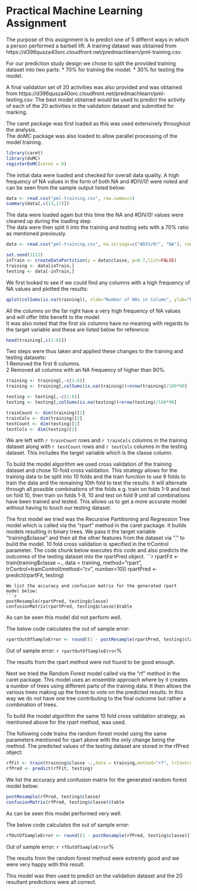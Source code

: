 Practical Machine Learning Assignment
========================================================

The purpose of this assignment is to predict one of 5 differnt ways in which a person performed a barbell lift. A training dataset was obtained from https://d396qusza40orc.cloudfront.net/predmachlearn/pml-training.csv.

For our prediction study design we chose to split the provided training dataset into two parts:
* 70% for training the model.
* 30% for testing the model.

A final validation set of 20 activities was also provided and was obtained from https://d396qusza40orc.cloudfront.net/predmachlearn/pml-testing.csv. The best model obtained would be used to predict the activity of each of the 20 activities in the validation dataset and submitted for marking.

The caret package was first loaded as this was used extensively throughout the analysis.  
The doMC package was also loaded to allow parallel processing of the model training.
```r
library(caret)
library(doMC)
registerDoMC(cores = 6)
```
The initial data were loaded and checked for overall data quality. A high frequency of NA values in the form of both NA and #DIV/0! were noted and can be seen from the sample output listed below:
```r
data <- read.csv("pml-training.csv", row.names=1)
summary(data[,c(13,17)])
```

The data were loaded again but this time the NA and #DIV/0! values were cleaned up during the loading step.  
The data were then split it into the training and testing sets with a 70% ratio as mentioned previously.
```r
data <- read.csv("pml-training.csv", na.strings=c("#DIV/0!", "NA"), row.names=1)

set.seed(1122)
inTrain <- createDataPartition(y = data$classe, p=0.7,list=FALSE) 
training <- data[inTrain,]
testing <- data[-inTrain,]

```

We first looked to see if we could find any columns with a high frequency of NA values and plotted the results:
```r
qplot(colSums(is.na(training)), xlab="Number of NAs in Column", ylab="Number of Columns", main="NA Column Frequency")
```
All the columns on the far right have a very high frequency of NA values and will offer little benefit to the model.  
It was also noted that the first six columns have no meaning with regards to the target variable and these are listed below for reference:  
```r
head(training[,c(1:6)])
```
Two steps were thus taken and applied these changes to the training and testing datasets:  
1 Removed the first 6 columns.  
2 Removed all columns with an NA frequency of higher than 90%.  

```r
training <- training[,-c(1:6)]
training <- training[,colSums(is.na(training))<nrow(training)/100*90]

testing <- testing[,-c(1:6)]
testing <- testing[,colSums(is.na(testing))<nrow(testing)/100*90]

trainCount <- dim(training)[1]
trainCols <- dim(training)[2]
testCount <- dim(testing)[1]
testCols <- dim(testing)[2]
```
We are left with `r trainCount` rows and `r trainCols` columns in the training dataset along with `r testCount` rows and `r testCols` columns in the testing dataset. This includes the target variable which is the classe column.

To build the model algorithm we used cross validation of the training dataset and chose 10-fold cross validation. This strategy allows for the training data to be split into 10 folds and the train function to use 9 folds to train the data and the remaining 10th fold to test the results. It will alternate through all possible combinations of the folds e.g. train on folds 1-9 and test on fold 10, then train on folds 1-8, 10 and test on fold 9 until all combinations have been trained and tested. This allows us to get a more accurate model without having to touch our testing dataset.

The first model we tried was the Recursive Partitioning and Regression Tree model which is called via the "rpart" method in the caret package. It builds models resulting in binary trees. We pass it the target variable "training$classe" and then all the other features from the dataset via "." to build the model. 10 fold cross validation is specified in the trControl parameter. The code chunk below executes this code and also predicts the outcomes of the testing dataset into the rpartPred object.
```r
rpartFit <- train(training$classe ~., data = training, method="rpart", trControl=trainControl(method="cv", number=10))
rpartPred <- predict(rpartFit, testing)
```
We list the accuracy and confusion matrix for the generated rpart model below:
```r
postResample(rpartPred, testing$classe)
confusionMatrix(rpartPred, testing$classe)$table
```
As can be seen this model did not perform well.

The below code calculates the out of sample error:
```r
rpartOutOfSampleError <- round((1 - postResample(rpartPred, testing$classe)[1])*100,2)
```
Out of sample error: `r rpartOutOfSampleError`%

The results from the rpart method were not found to be good enough.  

Next we tried the Random Forest model called via the "rf" method in the caret package. This model uses an ensemble approach where by it creates a number of trees using different parts of the training data. It then allows the various trees making up the forest to vote on the predicted results. In this way we do not have one tree contributing to the final outcome but rather a combination of trees.

To build the model algorithm the same 10 fold cross validation strategy, as mentioned above for the rpart method, was used.  

The following code trains the random forest model using the same parameters mentioned for rpart above with the only change being the method. The predicted values of the testing dataset are stored in the rfPred object:
```r
rfFit <- train(training$classe ~.,data = training,method="rf", trControl=trainControl(method="cv", number=10))
rfPred <- predict(rfFit, testing)
```

We list the accuracy and confusion matrix for the generated random forest model below:
```r
postResample(rfPred, testing$classe)
confusionMatrix(rfPred, testing$classe)$table
```
As can be seen this model performed very well.

The below code calculates the out of sample error:
```r
rfOutOfSampleError <- round((1 - postResample(rfPred, testing$classe)[1])*100,2)
```
Out of sample error: `r rfOutOfSampleError`%

The results from the random forest method were extremly good and we were very happy with this result.

This model was then used to predict on the validation dataset and the 20 resultant predictions were all correct.

